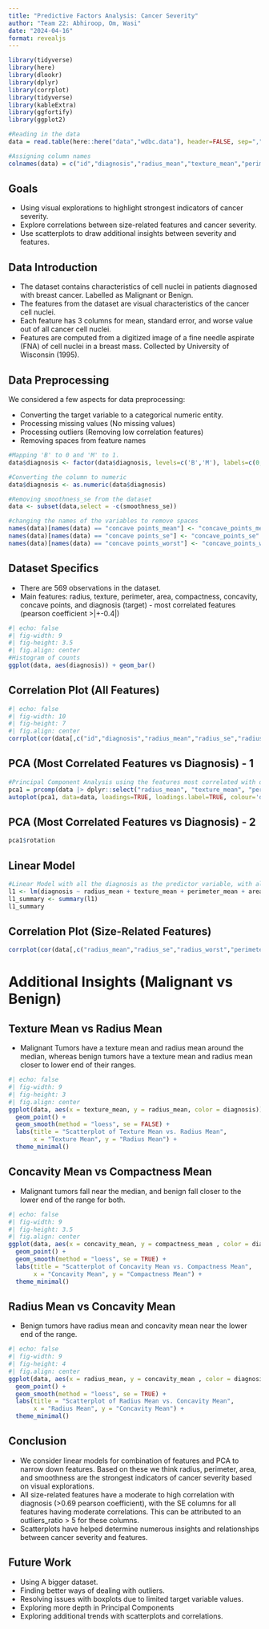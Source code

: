 ```yaml
---
title: "Predictive Factors Analysis: Cancer Severity"
author: "Team 22: Abhiroop, Om, Wasi"
date: "2024-04-16"
format: revealjs
---
```


```r
library(tidyverse)
library(here)
library(dlookr)
library(dplyr)
library(corrplot)
library(tidyverse)
library(kableExtra)
library(ggfortify)
library(ggplot2)

#Reading in the data
data = read.table(here::here("data","wdbc.data"), header=FALSE, sep=",")

#Assigning column names
colnames(data) = c("id","diagnosis","radius_mean","texture_mean","perimeter_mean","area_mean","smoothness_mean","compactness_mean","concavity_mean","concave points_mean","symmetry_mean","fractal_dimension_mean","radius_se","texture_se","perimeter_se","area_se","smoothness_se","compactness_se","concavity_se","concave points_se","symmetry_se","fractal_dimension_se","radius_worst","texture_worst","perimeter_worst","area_worst","smoothness_worst","compactness_worst","concavity_worst","concave points_worst","symmetry_worst","fractal_dimension_worst")
```

## Goals

- Using visual explorations to highlight strongest indicators of cancer severity.
- Explore correlations between size-related features and cancer severity.
- Use scatterplots to draw additional insights between severity and features.

## Data Introduction

- The dataset contains characteristics of cell nuclei in patients diagnosed with breast cancer. Labelled as Malignant or Benign.
- The features from the dataset are visual characteristics of the cancer cell nuclei. 
- Each feature has 3 columns for mean, standard error, and worse value out of all cancer cell nuclei.
- Features are computed from a digitized image of a fine needle aspirate (FNA) of cell nuclei in a breast mass. Collected by University of Wisconsin (1995).


## Data Preprocessing

We considered a few aspects for data preprocessing:

- Converting the target variable to a categorical numeric entity.
- Processing missing values (No missing values)
- Processing outliers (Removing low correlation features)
- Removing spaces from feature names

```r
#Mapping 'B' to 0 and 'M' to 1.
data$diagnosis <- factor(data$diagnosis, levels=c('B','M'), labels=c(0,1))

#Converting the column to numeric
data$diagnosis <- as.numeric(data$diagnosis)

#Removing smoothness_se from the dataset
data <- subset(data,select = -c(smoothness_se))

#changing the names of the variables to remove spaces
names(data)[names(data) == "concave points_mean"] <- "concave_points_mean"
names(data)[names(data) == "concave points_se"] <- "concave_points_se"
names(data)[names(data) == "concave points_worst"] <- "concave_points_worst"
```

## Dataset Specifics

- There are 569 observations in the dataset.
- Main features: radius, texture, perimeter, area, compactness, concavity, concave points, and diagnosis (target) - most correlated features (pearson coefficient >|+-0.4|)
```r
#| echo: false
#| fig-width: 9
#| fig-height: 3.5
#| fig.align: center
#Histogram of counts
ggplot(data, aes(diagnosis)) + geom_bar()
```

## Correlation Plot (All Features)

```r
#| echo: false
#| fig-width: 10
#| fig-height: 7
#| fig.align: center
corrplot(cor(data[,c("id","diagnosis","radius_mean","radius_se","radius_worst","texture_mean","texture_se","texture_worst","perimeter_mean","perimeter_se","perimeter_worst","area_mean","area_se","area_worst","smoothness_mean","smoothness_worst","compactness_mean","compactness_se","compactness_worst","concavity_mean","concavity_se","concavity_worst","concave_points_mean","concave_points_se","concave_points_worst","symmetry_mean","symmetry_se","symmetry_worst","fractal_dimension_mean","fractal_dimension_se","fractal_dimension_worst")], method="pearson"), type = "upper", method="square", title = "Correlation Plot for All Features and Cancer Severity (diagnosis)",number.cex = 0.8, tl.cex = 0.8, mar=c(0,0,2,0))
```

## PCA (Most Correlated Features vs Diagnosis) - 1

```r

#Principal Component Analysis using the features most correlated with diagnosis
pca1 = prcomp(data |> dplyr::select("radius_mean", "texture_mean", "perimeter_mean", "area_mean", "compactness_mean", "concavity_mean", "concave_points_mean", "radius_se", "perimeter_se", "area_se", "concave_points_se", "radius_worst", "texture_worst", "perimeter_worst", "area_worst", "smoothness_worst", "compactness_worst", "concavity_worst", "concave_points_worst", "symmetry_worst"), scale=TRUE)
autoplot(pca1, data=data, loadings=TRUE, loadings.label=TRUE, colour='diagnosis')
```


## PCA (Most Correlated Features vs Diagnosis) - 2

```r
pca1$rotation
```

## Linear Model

```r

#Linear Model with all the diagnosis as the predictor variable, with all the cancer severity data.
l1 <- lm(diagnosis ~ radius_mean + texture_mean + perimeter_mean + area_mean + compactness_mean + concavity_mean + concave_points_mean + radius_se + perimeter_se + area_se + concave_points_se + radius_worst + texture_worst + perimeter_worst + area_worst + smoothness_worst + compactness_worst + concavity_worst + concave_points_worst + symmetry_worst, data=data)
l1_summary <- summary(l1)
l1_summary
```

## Correlation Plot (Size-Related Features)

```r
corrplot(cor(data[,c("radius_mean","radius_se","radius_worst","perimeter_mean","perimeter_se","perimeter_worst","area_mean","area_se","area_worst","diagnosis")], method="pearson"), type = "upper", method="number", title = "Correlation Plot for Size Related Features and Cancer Severity (diagnosis)",number.cex = 1.4, tl.cex = 0.8, mar=c(0,0,2,0))
```

# Additional Insights (Malignant vs Benign)

## Texture Mean vs Radius Mean
-   Malignant Tumors have a texture mean and radius mean around the median, whereas benign tumors have a texture mean and radius mean closer to lower end of their ranges.

```r
#| echo: false
#| fig-width: 9
#| fig-height: 3
#| fig.align: center
ggplot(data, aes(x = texture_mean, y = radius_mean, color = diagnosis)) +
  geom_point() +
  geom_smooth(method = "loess", se = FALSE) +
  labs(title = "Scatterplot of Texture Mean vs. Radius Mean",
       x = "Texture Mean", y = "Radius Mean") +
  theme_minimal()
```

## Concavity Mean vs Compactness Mean
-   Malignant tumors fall near the median, and benign fall closer to the lower end of the range  for both.
```r
#| echo: false
#| fig-width: 9
#| fig-height: 3.5
#| fig.align: center
ggplot(data, aes(x = concavity_mean, y = compactness_mean , color = diagnosis)) +
  geom_point() +
  geom_smooth(method = "loess", se = TRUE) +
  labs(title = "Scatterplot of Concavity Mean vs. Compactness Mean",
       x = "Concavity Mean", y = "Compactness Mean") +
  theme_minimal()
```

## Radius Mean vs Concavity Mean
-   Benign tumors have radius mean and concavity mean near the lower end of the range.
```r
#| echo: false
#| fig-width: 9
#| fig-height: 4
#| fig.align: center
ggplot(data, aes(x = radius_mean, y = concavity_mean , color = diagnosis)) +
  geom_point() +
  geom_smooth(method = "loess", se = TRUE) +
  labs(title = "Scatterplot of Radius Mean vs. Concavity Mean",
       x = "Radius Mean", y = "Concavity Mean") +
  theme_minimal()
```

## Conclusion

- We consider linear models for combination of features and PCA to narrow down features. Based on these we think radius, perimeter, area, and smoothness are the strongest indicators of cancer severity based on visual explorations.
- All size-related features have a moderate to high correlation with diagnosis (>0.69 pearson coefficient), with the SE columns for all features having moderate correlations. This can be attributed to an outliers_ratio > 5 for these columns.
- Scatterplots have helped determine numerous insights and relationships between cancer severity and features.

## Future Work
- Using A bigger dataset.
- Finding better ways of dealing with outliers.
- Resolving issues with boxplots due to limited target variable values.
- Exploring more depth in Principal Components
- Exploring additional trends with scatterplots and correlations.